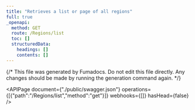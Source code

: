```yaml
---
title: "Retrieves a list or page of all regions"
full: true
_openapi:
  method: GET
  route: /Regions/list
  toc: []
  structuredData:
    headings: []
    contents: []
---
```


{/* This file was generated by Fumadocs.
Do not edit this file directly. Any changes should be made by running the generation command again. */}

<APIPage document={"./public/swagger.json"} operations={[{"path":"/Regions/list","method":"get"}]} webhooks={[]} hasHead={false} />